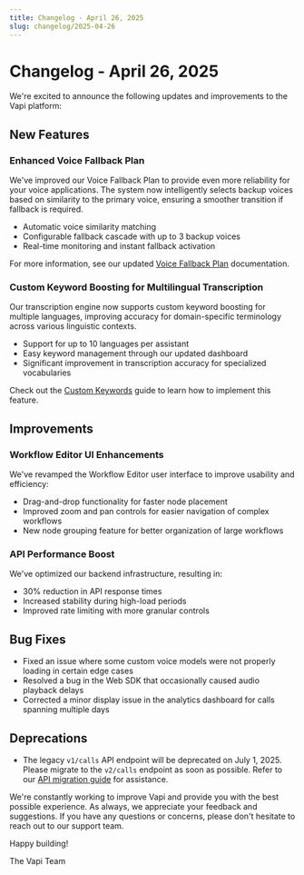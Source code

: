 ```yaml
---
title: Changelog - April 26, 2025
slug: changelog/2025-04-26
---
```


# Changelog - April 26, 2025

We're excited to announce the following updates and improvements to the Vapi platform:

## New Features

### Enhanced Voice Fallback Plan

We've improved our Voice Fallback Plan to provide even more reliability for your voice applications. The system now intelligently selects backup voices based on similarity to the primary voice, ensuring a smoother transition if fallback is required.

- Automatic voice similarity matching
- Configurable fallback cascade with up to 3 backup voices
- Real-time monitoring and instant fallback activation

For more information, see our updated [Voice Fallback Plan](./voice-fallback-plan) documentation.

### Custom Keyword Boosting for Multilingual Transcription

Our transcription engine now supports custom keyword boosting for multiple languages, improving accuracy for domain-specific terminology across various linguistic contexts.

- Support for up to 10 languages per assistant
- Easy keyword management through our updated dashboard
- Significant improvement in transcription accuracy for specialized vocabularies

Check out the [Custom Keywords](./customization/custom-keywords) guide to learn how to implement this feature.

## Improvements

### Workflow Editor UI Enhancements

We've revamped the Workflow Editor user interface to improve usability and efficiency:

- Drag-and-drop functionality for faster node placement
- Improved zoom and pan controls for easier navigation of complex workflows
- New node grouping feature for better organization of large workflows

### API Performance Boost

We've optimized our backend infrastructure, resulting in:

- 30% reduction in API response times
- Increased stability during high-load periods
- Improved rate limiting with more granular controls

## Bug Fixes

- Fixed an issue where some custom voice models were not properly loading in certain edge cases
- Resolved a bug in the Web SDK that occasionally caused audio playback delays
- Corrected a minor display issue in the analytics dashboard for calls spanning multiple days

## Deprecations

- The legacy `v1/calls` API endpoint will be deprecated on July 1, 2025. Please migrate to the `v2/calls` endpoint as soon as possible. Refer to our [API migration guide](./api-reference/migration-v1-to-v2) for assistance.

We're constantly working to improve Vapi and provide you with the best possible experience. As always, we appreciate your feedback and suggestions. If you have any questions or concerns, please don't hesitate to reach out to our support team.

Happy building!

The Vapi Team